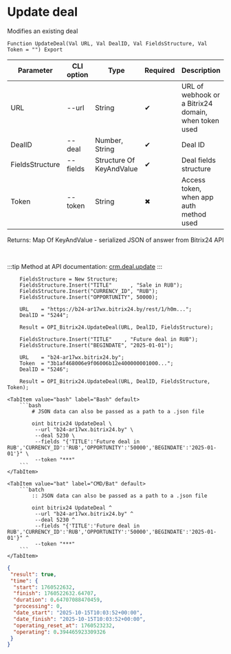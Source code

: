 ﻿---
sidebar_position: 5
description: Update deal and other functions to work with Bitrix24 in the Open Integration Package, a free open-source integration library for 1C:Enterprise 8, OneScript and CLI
keywords: [1C, 1С, 1С:Enterprise, 1С:Enterprise 8.3, API, Integration, Services, Exchange, OneScript, CLI, Bitrix24]
---


# Update deal
 Modifies an existing deal



`Function UpdateDeal(Val URL, Val DealID, Val FieldsStructure, Val Token = "") Export`

  | Parameter | CLI option | Type | Required | Description |
  |-|-|-|-|-|
  | URL | --url | String | &#x2714; | URL of webhook or a Bitrix24 domain, when token used |
  | DealID | --deal | Number, String | &#x2714; | Deal ID |
  | FieldsStructure | --fields | Structure Of KeyAndValue | &#x2714; | Deal fields structure |
  | Token | --token | String | &#x2716; | Access token, when app auth method used |

  
  Returns:  Map Of KeyAndValue - serialized JSON of answer from Bitrix24 API

<br/>

:::tip
Method at API documentation: [crm.deal.update](https://dev.1c-bitrix.ru/rest_help/crm/cdeals/crm_deal_update.php)
:::
<br/>


```bsl title="1C:Enterprise/OneScript code example"
    FieldsStructure = New Structure;
    FieldsStructure.Insert("TITLE"      , "Sale in RUB");
    FieldsStructure.Insert("CURRENCY_ID", "RUB");
    FieldsStructure.Insert("OPPORTUNITY", 50000);

    URL    = "https://b24-ar17wx.bitrix24.by/rest/1/h0m...";
    DealID = "5244";

    Result = OPI_Bitrix24.UpdateDeal(URL, DealID, FieldsStructure);

    FieldsStructure.Insert("TITLE"    , "Future deal in RUB");
    FieldsStructure.Insert("BEGINDATE", "2025-01-01");

    URL    = "b24-ar17wx.bitrix24.by";
    Token  = "3b1af468006e9f06006b12e400000001000...";
    DealID = "5246";

    Result = OPI_Bitrix24.UpdateDeal(URL, DealID, FieldsStructure, Token);
```
 

 <Tabs>
  
    <TabItem value="bash" label="Bash" default>
        ```bash
            # JSON data can also be passed as a path to a .json file
            
            oint bitrix24 UpdateDeal \
             --url "b24-ar17wx.bitrix24.by" \
             --deal 5230 \
             --fields "{'TITLE':'Future deal in RUB','CURRENCY_ID':'RUB','OPPORTUNITY':'50000','BEGINDATE':'2025-01-01'}" \
             --token "***"
        ```
    </TabItem>
  
    <TabItem value="bat" label="CMD/Bat" default>
        ```batch
            :: JSON data can also be passed as a path to a .json file
            
            oint bitrix24 UpdateDeal ^
             --url "b24-ar17wx.bitrix24.by" ^
             --deal 5230 ^
             --fields "{'TITLE':'Future deal in RUB','CURRENCY_ID':'RUB','OPPORTUNITY':'50000','BEGINDATE':'2025-01-01'}" ^
             --token "***"
        ```
    </TabItem>
</Tabs>


```json title="Result"
{
 "result": true,
 "time": {
  "start": 1760522632,
  "finish": 1760522632.64707,
  "duration": 0.64707088470459,
  "processing": 0,
  "date_start": "2025-10-15T10:03:52+00:00",
  "date_finish": "2025-10-15T10:03:52+00:00",
  "operating_reset_at": 1760523232,
  "operating": 0.394465923309326
 }
}
```
